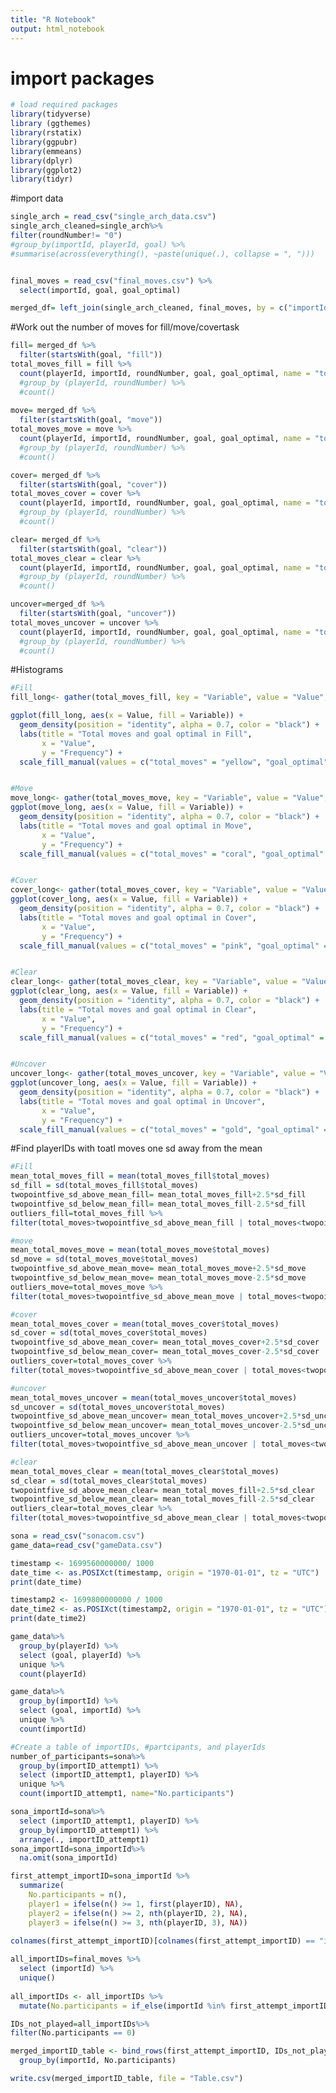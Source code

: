 ```yaml
---
title: "R Notebook"
output: html_notebook
---
```

# import packages
```r
# load required packages
library(tidyverse)
library (ggthemes)
library(rstatix)
library(ggpubr)
library(emmeans)
library(dplyr)
library(ggplot2)
library(tidyr)
```

#import data
```r
single_arch = read_csv("single_arch_data.csv")
single_arch_cleaned=single_arch%>%
filter(roundNumber!= "0")  
#group_by(importId, playerId, goal) %>%
#summarise(across(everything(), ~paste(unique(.), collapse = ", ")))


final_moves = read_csv("final_moves.csv") %>%
  select(importId, goal, goal_optimal)

merged_df= left_join(single_arch_cleaned, final_moves, by = c("importId", "goal"))
```

#Work out the number of moves for fill/move/covertask
```r

fill= merged_df %>%
  filter(startsWith(goal, "fill")) 
total_moves_fill = fill %>%
  count(playerId, importId, roundNumber, goal, goal_optimal, name = "total_moves")
  #group_by (playerId, roundNumber) %>%
  #count()
   
move= merged_df %>%
  filter(startsWith(goal, "move")) 
total_moves_move = move %>%
  count(playerId, importId, roundNumber, goal, goal_optimal, name = "total_moves")
  #group_by (playerId, roundNumber) %>%
  #count()

cover= merged_df %>%
  filter(startsWith(goal, "cover")) 
total_moves_cover = cover %>%
  count(playerId, importId, roundNumber, goal, goal_optimal, name = "total_moves")
  #group_by (playerId, roundNumber) %>%
  #count()

clear= merged_df %>%
  filter(startsWith(goal, "clear")) 
total_moves_clear = clear %>%
  count(playerId, importId, roundNumber, goal, goal_optimal, name = "total_moves")
  #group_by (playerId, roundNumber) %>%
  #count()

uncover=merged_df %>%
  filter(startsWith(goal, "uncover")) 
total_moves_uncover = uncover %>%
  count(playerId, importId, roundNumber, goal, goal_optimal, name = "total_moves")
  #group_by (playerId, roundNumber) %>%
  #count()
```


#Histograms 
```r
#Fill
fill_long<- gather(total_moves_fill, key = "Variable", value = "Value", total_moves, goal_optimal) 

ggplot(fill_long, aes(x = Value, fill = Variable)) +
  geom_density(position = "identity", alpha = 0.7, color = "black") +
  labs(title = "Total moves and goal optimal in Fill",
       x = "Value",
       y = "Frequency") +
  scale_fill_manual(values = c("total_moves" = "yellow", "goal_optimal" = "blue")) 


#Move
move_long<- gather(total_moves_move, key = "Variable", value = "Value", total_moves, goal_optimal)
ggplot(move_long, aes(x = Value, fill = Variable)) +
  geom_density(position = "identity", alpha = 0.7, color = "black") +
  labs(title = "Total moves and goal optimal in Move",
       x = "Value",
       y = "Frequency") +
  scale_fill_manual(values = c("total_moves" = "coral", "goal_optimal" = "cyan")) 


#Cover
cover_long<- gather(total_moves_cover, key = "Variable", value = "Value", total_moves, goal_optimal)
ggplot(cover_long, aes(x = Value, fill = Variable)) +
  geom_density(position = "identity", alpha = 0.7, color = "black") +
  labs(title = "Total moves and goal optimal in Cover",
       x = "Value",
       y = "Frequency") +
  scale_fill_manual(values = c("total_moves" = "pink", "goal_optimal" = "purple")) 


#Clear
clear_long<- gather(total_moves_clear, key = "Variable", value = "Value", total_moves, goal_optimal)
ggplot(clear_long, aes(x = Value, fill = Variable)) +
  geom_density(position = "identity", alpha = 0.7, color = "black") +
  labs(title = "Total moves and goal optimal in Clear",
       x = "Value",
       y = "Frequency") +
  scale_fill_manual(values = c("total_moves" = "red", "goal_optimal" = "black")) 


#Uncover
uncover_long<- gather(total_moves_uncover, key = "Variable", value = "Value", total_moves, goal_optimal)
ggplot(uncover_long, aes(x = Value, fill = Variable)) +
  geom_density(position = "identity", alpha = 0.7, color = "black") +
  labs(title = "Total moves and goal optimal in Uncover",
       x = "Value",
       y = "Frequency") +
  scale_fill_manual(values = c("total_moves" = "gold", "goal_optimal" = "brown")) 

```

#Find playerIDs with toatl moves one sd away from the mean
```r
#Fill
mean_total_moves_fill = mean(total_moves_fill$total_moves) 
sd_fill = sd(total_moves_fill$total_moves) 
twopointfive_sd_above_mean_fill= mean_total_moves_fill+2.5*sd_fill
twopointfive_sd_below_mean_fill= mean_total_moves_fill-2.5*sd_fill
outliers_fill=total_moves_fill %>%
filter(total_moves>twopointfive_sd_above_mean_fill | total_moves<twopointfive_sd_below_mean_fill )

#move
mean_total_moves_move = mean(total_moves_move$total_moves) 
sd_move = sd(total_moves_move$total_moves) 
twopointfive_sd_above_mean_move= mean_total_moves_move+2.5*sd_move
twopointfive_sd_below_mean_move= mean_total_moves_move-2.5*sd_move
outliers_move=total_moves_move %>%
filter(total_moves>twopointfive_sd_above_mean_move | total_moves<twopointfive_sd_below_mean_move )

#cover
mean_total_moves_cover = mean(total_moves_cover$total_moves) 
sd_cover = sd(total_moves_cover$total_moves) 
twopointfive_sd_above_mean_cover= mean_total_moves_cover+2.5*sd_cover
twopointfive_sd_below_mean_cover= mean_total_moves_cover-2.5*sd_cover
outliers_cover=total_moves_cover %>%
filter(total_moves>twopointfive_sd_above_mean_cover | total_moves<twopointfive_sd_below_mean_cover )

#uncover
mean_total_moves_uncover = mean(total_moves_uncover$total_moves) 
sd_uncover = sd(total_moves_uncover$total_moves) 
twopointfive_sd_above_mean_uncover= mean_total_moves_uncover+2.5*sd_uncover
twopointfive_sd_below_mean_uncover= mean_total_moves_uncover-2.5*sd_uncover
outliers_uncover=total_moves_uncover %>%
filter(total_moves>twopointfive_sd_above_mean_uncover | total_moves<twopointfive_sd_below_mean_uncover )

#clear
mean_total_moves_clear = mean(total_moves_clear$total_moves) 
sd_clear = sd(total_moves_clear$total_moves) 
twopointfive_sd_above_mean_clear= mean_total_moves_fill+2.5*sd_clear
twopointfive_sd_below_mean_clear= mean_total_moves_fill-2.5*sd_clear
outliers_clear=total_moves_clear %>%
filter(total_moves>twopointfive_sd_above_mean_clear | total_moves<twopointfive_sd_below_mean_clear )
```

```r
sona = read_csv("sonacom.csv")
game_data=read_csv("gameData.csv")

timestamp <- 1699560000000/ 1000 
date_time <- as.POSIXct(timestamp, origin = "1970-01-01", tz = "UTC") 
print(date_time)

timestamp2 <- 1699800000000 / 1000
date_time2 <- as.POSIXct(timestamp2, origin = "1970-01-01", tz = "UTC") 
print(date_time2)

game_data%>%
  group_by(playerId) %>%
  select (goal, playerId) %>% 
  unique %>%
  count(playerId)

game_data%>%
  group_by(importId) %>%
  select (goal, importId) %>% 
  unique %>%
  count(importId)
```


```r
#Create a table of importIDs, #partcipants, and playerIds
number_of_participants=sona%>%
  group_by(importID_attempt1) %>%
  select (importID_attempt1, playerID) %>% 
  unique %>%
  count(importID_attempt1, name="No.participants")

sona_importId=sona%>%
  select (importID_attempt1, playerID) %>%
  group_by(importID_attempt1) %>%
  arrange(., importID_attempt1) 
sona_importId=sona_importId%>%
  na.omit(sona_importId)

first_attempt_importID=sona_importId %>%
  summarize(
    No.participants = n(),
    player1 = ifelse(n() >= 1, first(playerID), NA),
    player2 = ifelse(n() >= 2, nth(playerID, 2), NA),
    player3 = ifelse(n() >= 3, nth(playerID, 3), NA))
  
colnames(first_attempt_importID)[colnames(first_attempt_importID) == "importID_attempt1"] <- "importId"

all_importIDs=final_moves %>%
  select (importId) %>% 
  unique() 
  
all_importIDs <- all_importIDs %>%
  mutate(No.participants = if_else(importId %in% first_attempt_importID$importId, 1, 0)) 

IDs_not_played=all_importIDs%>%
filter(No.participants == 0)  

merged_importID_table <- bind_rows(first_attempt_importID, IDs_not_played) %>%
  group_by(importId, No.participants) 

write.csv(merged_importID_table, file = "Table.csv") 
         

```



